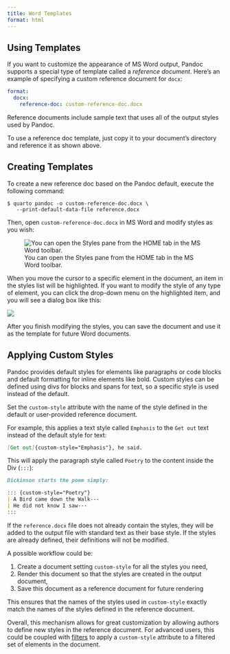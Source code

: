 ```yaml
---
title: Word Templates
format: html
---
```


## Using Templates

If you want to customize the appearance of MS Word output, Pandoc supports a special type of template called a *reference document*. Here's an example of specifying a custom reference document for `docx`:

``` yaml
format:
  docx:
    reference-doc: custom-reference-doc.docx
```

Reference documents include sample text that uses all of the output styles used by Pandoc.

To use a reference doc template, just copy it to your document's directory and reference it as shown above.

## Creating Templates {#sec-docx-create-template}

To create a new reference doc based on the Pandoc default, execute the following command:

    $ quarto pandoc -o custom-reference-doc.docx \
       --print-default-data-file reference.docx

Then, open `custom-reference-doc.docx` in MS Word and modify styles as you wish:

![You can open the Styles pane from the HOME tab in the MS Word toolbar.](images/word-styles.png){.preview-image fig-alt="Screenshot of Microsoft Word document open with Styles pane open in a pane over the left side of the document."}

When you move the cursor to a specific element in the document, an item in the styles list will be highlighted. If you want to modify the style of any type of element, you can click the drop-down menu on the highlighted item, and you will see a dialog box like this:

![](images/word-modify-styles.png){fig-alt="Modify Style dialog box with a properties section for selecting what is to be styled, and a formatting section for selecting the style settings. The color selection dropdown in the formatting section is open."}

After you finish modifying the styles, you can save the document and use it as the template for future Word documents.

## Applying Custom Styles

Pandoc provides default styles for elements like paragraphs or code blocks and default formatting for inline elements like bold. Custom styles can be defined using divs for blocks and spans for text, so a specific style is used instead of the default. 

Set the `custom-style` attribute with the name of the style defined in the default or user-provided reference document. 

For example, this applies a text style called `Emphasis` to the `Get out` text instead of the default style for text:

```markdown
[Get out]{custom-style="Emphasis"}, he said.
```

This will apply the paragraph style called `Poetry` to the content inside the Div (`:::`):

```markdown
Dickinson starts the poem simply:

::: {custom-style="Poetry"}
| A Bird came down the Walk---
| He did not know I saw---
:::
```

If the `reference.docx` file does not already contain the styles, they will be added to the output file with standard text as their base style. If the styles are already defined, their definitions will not be modified.

A possible workflow could be:

1. Create a document setting `custom-style` for all the styles you need,
2. Render this document so that the styles are created in the output document, 
3. Save this document as a reference document for future rendering

This ensures that the names of the styles used in `custom-style` exactly match the names of the styles defined in the reference document.

Overall, this mechanism allows for great customization by allowing authors to define new styles in the reference document. For advanced users, this could be coupled with [filters](../extensions/filters.qmd) to apply a `custom-style` attribute to a filtered set of elements in the document. 